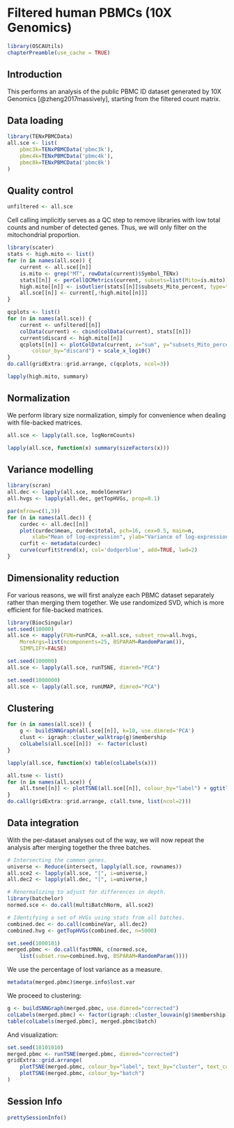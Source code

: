 # Filtered human PBMCs (10X Genomics)

```r
library(OSCAUtils)
chapterPreamble(use_cache = TRUE)
```

## Introduction

This performs an analysis of the public PBMC ID dataset generated by 10X Genomics [@zheng2017massively],
starting from the filtered count matrix.

## Data loading

```r
library(TENxPBMCData)
all.sce <- list(
    pbmc3k=TENxPBMCData('pbmc3k'),
    pbmc4k=TENxPBMCData('pbmc4k'),
    pbmc8k=TENxPBMCData('pbmc8k')
)
```

## Quality control

```r
unfiltered <- all.sce
```

Cell calling implicitly serves as a QC step to remove libraries with low total counts and number of detected genes.
Thus, we will only filter on the mitochondrial proportion.

```r
library(scater)
stats <- high.mito <- list()
for (n in names(all.sce)) {
    current <- all.sce[[n]]
    is.mito <- grep("MT", rowData(current)$Symbol_TENx)
    stats[[n]] <- perCellQCMetrics(current, subsets=list(Mito=is.mito))
    high.mito[[n]] <- isOutlier(stats[[n]]$subsets_Mito_percent, type="higher")
    all.sce[[n]] <- current[,!high.mito[[n]]]
}
```

```r
qcplots <- list()
for (n in names(all.sce)) {
    current <- unfiltered[[n]]
    colData(current) <- cbind(colData(current), stats[[n]])
    current$discard <- high.mito[[n]]
    qcplots[[n]] <- plotColData(current, x="sum", y="subsets_Mito_percent",
        colour_by="discard") + scale_x_log10()
}
do.call(gridExtra::grid.arrange, c(qcplots, ncol=3))
```

```r
lapply(high.mito, summary)
```

## Normalization

We perform library size normalization, simply for convenience when dealing with file-backed matrices.

```r
all.sce <- lapply(all.sce, logNormCounts)
```

```r
lapply(all.sce, function(x) summary(sizeFactors(x)))
```

## Variance modelling

```r
library(scran)
all.dec <- lapply(all.sce, modelGeneVar)
all.hvgs <- lapply(all.dec, getTopHVGs, prop=0.1)
```

```r
par(mfrow=c(1,3))
for (n in names(all.dec)) {
    curdec <- all.dec[[n]]
    plot(curdec$mean, curdec$total, pch=16, cex=0.5, main=n,
        xlab="Mean of log-expression", ylab="Variance of log-expression")
    curfit <- metadata(curdec)
    curve(curfit$trend(x), col='dodgerblue', add=TRUE, lwd=2)
}
```

## Dimensionality reduction

For various reasons, we will first analyze each PBMC dataset separately rather than merging them together.
We use randomized SVD, which is more efficient for file-backed matrices.

```r
library(BiocSingular)
set.seed(10000)
all.sce <- mapply(FUN=runPCA, x=all.sce, subset_row=all.hvgs, 
    MoreArgs=list(ncomponents=25, BSPARAM=RandomParam()), 
    SIMPLIFY=FALSE)

set.seed(100000)
all.sce <- lapply(all.sce, runTSNE, dimred="PCA")

set.seed(1000000)
all.sce <- lapply(all.sce, runUMAP, dimred="PCA")
```

## Clustering

```r
for (n in names(all.sce)) {
    g <- buildSNNGraph(all.sce[[n]], k=10, use.dimred='PCA')
    clust <- igraph::cluster_walktrap(g)$membership
    colLabels(all.sce[[n]])  <- factor(clust)
}
```

```r
lapply(all.sce, function(x) table(colLabels(x)))
```

```r
all.tsne <- list()
for (n in names(all.sce)) {
    all.tsne[[n]] <- plotTSNE(all.sce[[n]], colour_by="label") + ggtitle(n)
}
do.call(gridExtra::grid.arrange, c(all.tsne, list(ncol=2)))
```

## Data integration

With the per-dataset analyses out of the way, we will now repeat the analysis after merging together the three batches.

```r
# Intersecting the common genes.
universe <- Reduce(intersect, lapply(all.sce, rownames))
all.sce2 <- lapply(all.sce, "[", i=universe,)
all.dec2 <- lapply(all.dec, "[", i=universe,)

# Renormalizing to adjust for differences in depth.
library(batchelor)
normed.sce <- do.call(multiBatchNorm, all.sce2)

# Identifying a set of HVGs using stats from all batches.
combined.dec <- do.call(combineVar, all.dec2)
combined.hvg <- getTopHVGs(combined.dec, n=5000)

set.seed(1000101)
merged.pbmc <- do.call(fastMNN, c(normed.sce, 
    list(subset.row=combined.hvg, BSPARAM=RandomParam())))
```

We use the percentage of lost variance as a measure.

```r
metadata(merged.pbmc)$merge.info$lost.var
```

We proceed to clustering:

```r
g <- buildSNNGraph(merged.pbmc, use.dimred="corrected")
colLabels(merged.pbmc) <- factor(igraph::cluster_louvain(g)$membership)
table(colLabels(merged.pbmc), merged.pbmc$batch)
```

And visualization:

```r
set.seed(10101010)
merged.pbmc <- runTSNE(merged.pbmc, dimred="corrected")
gridExtra::grid.arrange(
    plotTSNE(merged.pbmc, colour_by="label", text_by="cluster", text_colour="red"),
    plotTSNE(merged.pbmc, colour_by="batch")
)
```

## Session Info {-}

```r
prettySessionInfo()
```
